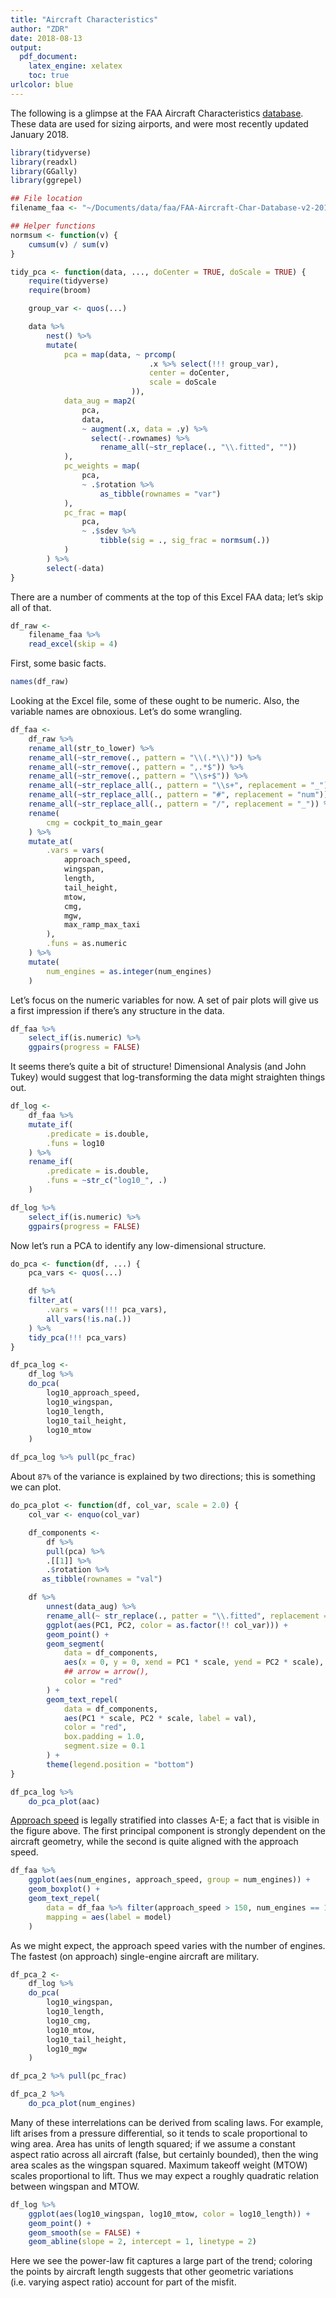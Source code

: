 ```yaml
---
title: "Aircraft Characteristics"
author: "ZDR"
date: 2018-08-13
output:
  pdf_document:
    latex_engine: xelatex
    toc: true
urlcolor: blue
---
```


The following is a glimpse at the FAA Aircraft Characteristics
[database](https://www.faa.gov/airports/engineering/aircraft_char_database/).
These data are used for sizing airports, and were most recently updated January
2018.

```r
library(tidyverse)
library(readxl)
library(GGally)
library(ggrepel)

## File location
filename_faa <- "~/Documents/data/faa/FAA-Aircraft-Char-Database-v2-201801.xlsx"

## Helper functions
normsum <- function(v) {
    cumsum(v) / sum(v)
}

tidy_pca <- function(data, ..., doCenter = TRUE, doScale = TRUE) {
    require(tidyverse)
    require(broom)

    group_var <- quos(...)

    data %>%
        nest() %>%
        mutate(
            pca = map(data, ~ prcomp(
                               .x %>% select(!!! group_var),
                               center = doCenter,
                               scale = doScale
                           )),
            data_aug = map2(
                pca,
                data,
                ~ augment(.x, data = .y) %>%
                  select(-.rownames) %>%
                    rename_all(~str_replace(., "\\.fitted", ""))
            ),
            pc_weights = map(
                pca,
                ~ .$rotation %>%
                    as_tibble(rownames = "var")
            ),
            pc_frac = map(
                pca,
                ~ .$sdev %>%
                    tibble(sig = ., sig_frac = normsum(.))
            )
        ) %>%
        select(-data)
}
```

There are a number of comments at the top of this Excel FAA data; let's skip all
of that.

```r
df_raw <-
    filename_faa %>%
    read_excel(skip = 4)
```

First, some basic facts.

```r
names(df_raw)
```

Looking at the Excel file, some of these ought to be numeric. Also, the variable
names are obnoxious. Let's do some wrangling.

```r
df_faa <-
    df_raw %>%
    rename_all(str_to_lower) %>%
    rename_all(~str_remove(., pattern = "\\(.*\\)")) %>%
    rename_all(~str_remove(., pattern = ",.*$")) %>%
    rename_all(~str_remove(., pattern = "\\s+$")) %>%
    rename_all(~str_replace_all(., pattern = "\\s+", replacement = "_")) %>%
    rename_all(~str_replace_all(., pattern = "#", replacement = "num")) %>%
    rename_all(~str_replace_all(., pattern = "/", replacement = "_")) %>%
    rename(
        cmg = cockpit_to_main_gear
    ) %>%
    mutate_at(
        .vars = vars(
            approach_speed,
            wingspan,
            length,
            tail_height,
            mtow,
            cmg,
            mgw,
            max_ramp_max_taxi
        ),
        .funs = as.numeric
    ) %>%
    mutate(
        num_engines = as.integer(num_engines)
    )
```

Let's focus on the numeric variables for now. A set of pair plots will give us a
first impression if there's any structure in the data.

```r
df_faa %>%
    select_if(is.numeric) %>%
    ggpairs(progress = FALSE)
```

It seems there's quite a bit of structure! Dimensional Analysis (and John Tukey)
would suggest that log-transforming the data might straighten things out.

```r
df_log <-
    df_faa %>%
    mutate_if(
        .predicate = is.double,
        .funs = log10
    ) %>%
    rename_if(
        .predicate = is.double,
        .funs = ~str_c("log10_", .)
    )

df_log %>%
    select_if(is.numeric) %>%
    ggpairs(progress = FALSE)
```

Now let's run a PCA to identify any low-dimensional structure.

```r
do_pca <- function(df, ...) {
    pca_vars <- quos(...)

    df %>%
    filter_at(
        .vars = vars(!!! pca_vars),
        all_vars(!is.na(.))
    ) %>%
    tidy_pca(!!! pca_vars)
}

df_pca_log <-
    df_log %>%
    do_pca(
        log10_approach_speed,
        log10_wingspan,
        log10_length,
        log10_tail_height,
        log10_mtow
    )
```

```r
df_pca_log %>% pull(pc_frac)
```

About `87%` of the variance is explained by two directions; this is something we
can plot.

```r
do_pca_plot <- function(df, col_var, scale = 2.0) {
    col_var <- enquo(col_var)

    df_components <-
        df %>%
        pull(pca) %>%
        .[[1]] %>%
        .$rotation %>%
       as_tibble(rownames = "val")

    df %>%
        unnest(data_aug) %>%
        rename_all(~ str_replace(., patter = "\\.fitted", replacement = "")) %>%
        ggplot(aes(PC1, PC2, color = as.factor(!! col_var))) +
        geom_point() +
        geom_segment(
            data = df_components,
            aes(x = 0, y = 0, xend = PC1 * scale, yend = PC2 * scale),
            ## arrow = arrow(),
            color = "red"
        ) +
        geom_text_repel(
            data = df_components,
            aes(PC1 * scale, PC2 * scale, label = val),
            color = "red",
            box.padding = 1.0,
            segment.size = 0.1
        ) +
        theme(legend.position = "bottom")
}
```

```r
df_pca_log %>%
    do_pca_plot(aac)
```

[Approach
speed](https://www.skybrary.aero/index.php/Approach_Speed_Categorisation) is
legally stratified into classes A-E; a fact that is visible in the figure above.
The first principal component is strongly dependent on the aircraft geometry,
while the second is quite aligned with the approach speed.

```r
df_faa %>%
    ggplot(aes(num_engines, approach_speed, group = num_engines)) +
    geom_boxplot() +
    geom_text_repel(
        data = df_faa %>% filter(approach_speed > 150, num_engines == 1L),
        mapping = aes(label = model)
    )
```

As we might expect, the approach speed varies with the number of engines. The
fastest (on approach) single-engine aircraft are military.

```r
df_pca_2 <-
    df_log %>%
    do_pca(
        log10_wingspan,
        log10_length,
        log10_cmg,
        log10_mtow,
        log10_tail_height,
        log10_mgw
    )

df_pca_2 %>% pull(pc_frac)

df_pca_2 %>%
    do_pca_plot(num_engines)
```

Many of these interrelations can be derived from scaling laws. For example, lift
arises from a pressure differential, so it tends to scale proportional to wing
area. Area has units of length squared; if we assume a constant aspect ratio
across all aircraft (false, but certainly bounded), then the wing area scales as
the wingspan squared. Maximum takeoff weight (MTOW) scales proportional to lift.
Thus we may expect a roughly quadratic relation between wingspan and MTOW.

```r
df_log %>%
    ggplot(aes(log10_wingspan, log10_mtow, color = log10_length)) +
    geom_point() +
    geom_smooth(se = FALSE) +
    geom_abline(slope = 2, intercept = 1, linetype = 2)
```

Here we see the power-law fit captures a large part of the trend; coloring the
points by aircraft length suggests that other geometric variations (i.e. varying
aspect ratio) account for part of the misfit.
